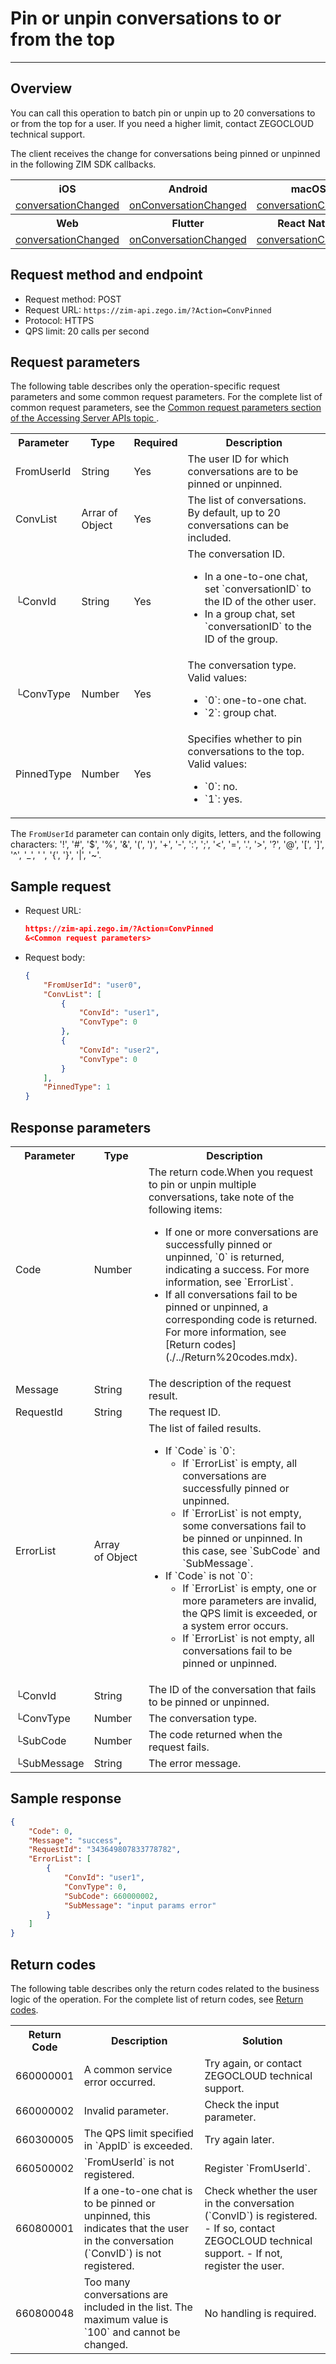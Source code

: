 # Pin or unpin conversations to or from the top

- - -


## Overview

You can call this operation to batch pin or unpin up to 20 conversations to or from the top for a user. If you need a higher limit, contact ZEGOCLOUD technical support.

The client receives the change for conversations being pinned or unpinned in the following ZIM SDK callbacks.

<table>

<tbody><tr>
<th>iOS</th>
<th>Android</th>
<th>macOS</th>
<th>Windows</th>
</tr>
<tr>
<td><a href="/article/api?doc=zim_API~objective-c_ios~protocol~ZIMEventHandler#zim-group-member-info-updated-operated-info-group-id" target="_blank" rel="noopener">conversationChanged</a></td>
<td><a href="/article/api?doc=zim_API~java_android~class~ZIMEventHandler#on-conversation-changed" target="_blank" rel="noopener">onConversationChanged</a></td>
<td><a href="/article/api?doc=zim_API~objective-c_macos~protocol~ZIMEventHandler#zim-group-member-info-updated-operated-info-group-id" target="_blank" rel="noopener">conversationChanged</a></td>
<td><a href="/article/api?doc=zim_API~cpp_windows~class~ZIMEventHandler#on-conversation-changed" target="_blank" rel="noopener">onConversationChanged</a></td>

</tr>
<tr>
<th>Web</th>
<th>Flutter</th>
<th>React Native</th>
<th>Unity3D</th>
<th></th>
<th></th>
</tr>
<tr>
<td><a href="/article/api?doc=zim_API~javascript_web~interface~ZIMEventHandler#conversation-changed" target="_blank" rel="noopener">conversationChanged</a></td>
<td><a href="https://pub.dev/documentation/zego_zim/latest/zego_zim/ZIMEventHandler/onConversationChanged.html" target="_blank" rel="noopener">onConversationChanged</a></td>
<td><a href="/article/api?doc=zim_API~javascript_react-native~interface~ZIMEventHandler#conversation-changed" target="_blank" rel="noopener">conversationChanged</a></td>
<td><a href="/article/api?doc=zim_API~cs_unity3d~class~ZIMEventHandler#on-conversation-changed">OnConversationChanged</a></td>
<td></td>
<td></td>
</tr>
</tbody></table>

## Request method and endpoint

- Request method: POST
- Request URL: `https://zim-api.zego.im/?Action=ConvPinned`
- Protocol: HTTPS
- QPS limit: 20 calls per second

## Request parameters

The following table describes only the operation-specific request parameters and some common request parameters. For the complete list of common request parameters, see the [Common request parameters section of the Accessing Server APIs topic ](../Accessing%20Server%20APIs.mdx#common-parameters).

<table class="collapsible-table" >

<tbody><tr data-row-level="1">
<th>Parameter</th>
<th>Type</th>
<th>Required</th>
<th>Description</th>
</tr>
<tr data-row-level="2">
<td>FromUserId</td>
<td>String</td>
<td>Yes</td>
<td>The user ID for which conversations are to be pinned or unpinned.</td>
</tr>
<tr data-row-level="3" data-row-child="true">
<td>ConvList</td>
<td>Arrar of Object</td>
<td>Yes</td>
<td>The list of conversations. By default, up to 20 conversations can be included.</td>
</tr>
<tr data-row-level="3-1">
<td>└ConvId</td>
<td>String</td>
<td>Yes</td>
<td>The conversation ID.<ul><li>In a one-to-one chat, set `conversationID` to the ID of the other user.</li><li>In a group chat, set `conversationID` to the ID of the group.</li></ul></td>
</tr>
<tr data-row-level="3-2">
<td>└ConvType</td>
<td>Number</td>
<td>Yes</td>
<td>The conversation type. Valid values:<ul><li>`0`: one-to-one chat.</li><li>`2`: group chat.</li></ul></td>
</tr>
<tr data-row-level="4">
<td>PinnedType</td>
<td>Number</td>
<td>Yes</td>
<td>Specifies whether to pin conversations to the top. Valid values:<ul><li>`0`: no.</li><li>`1`: yes.</li></ul></td>
</tr>
</tbody></table>

<Note title="Note">

The `FromUserId` parameter can contain only digits, letters, and the following characters: '!', '#', '$', '%', '\&', '(', ')', '+', '-', ':', ';', '\<', '=', '.', '>', '?', '@', '\[', ']', '\^', '\_', ' ', '{', '}', '\|', '~'.

</Note>

## Sample request

- Request URL:
  
  ```json
  https://zim-api.zego.im/?Action=ConvPinned
  &<Common request parameters>
  ```

- Request body:
  
  ```json
  {
      "FromUserId": "user0",
      "ConvList": [
          {
              "ConvId": "user1",
              "ConvType": 0
          },
          {
              "ConvId": "user2",
              "ConvType": 0
          }
      ],
      "PinnedType": 1
  }
  ```

## Response parameters

<table class="collapsible-table" >
<tbody><tr data-row-level="1">
<th>Parameter</th>
<th>Type</th>
<th>Description</th>
</tr>
<tr data-row-level="2">
<td>Code</td>
<td>Number</td>
<td>The return code.<Note title="Note">When you request to pin or unpin multiple conversations, take note of the following items:<ul><li>If one or more conversations are successfully pinned or unpinned, `0` is returned, indicating a success. For more information, see `ErrorList`.</li><li>If all conversations fail to be pinned or unpinned, a corresponding code is returned. For more information, see [Return codes](./../Return%20codes.mdx).</li></ul></Note></td>
</tr>
<tr data-row-level="3">
<td>Message</td>
<td>String</td>
<td>The description of the request result.</td>
</tr>
<tr data-row-level="4">
<td>RequestId</td>
<td>String</td>
<td>The request ID.</td>
</tr>
<tr data-row-level="5" data-row-child="true">
<td>ErrorList</td>
<td>Array of&nbsp;Object</td>
<td>
The list of failed results.
<ul>
<li>
If `Code` is `0`:
<ul>
<li>If `ErrorList` is empty, all conversations are successfully pinned or unpinned.</li>
<li>If `ErrorList` is not empty, some conversations fail to be pinned or unpinned. In this case, see `SubCode` and `SubMessage`.</li>
</ul>
</li>
<li>
If `Code` is not `0`:
<ul>
<li>If `ErrorList` is empty, one or more parameters are invalid, the QPS limit is exceeded, or a system error occurs.</li>
<li>If `ErrorList` is not empty, all conversations fail to be pinned or unpinned.</li>
</ul>
</li>
</ul>
</td>
</tr>
<tr data-row-level="5-1">
<td>└ConvId</td>
<td>String</td>
<td>The ID of the conversation that fails to be pinned or unpinned.</td>
</tr>
<tr data-row-level="5-2">
<td>└ConvType</td>
<td>Number</td>
<td>The conversation type.</td>
</tr>
<tr data-row-level="5-3">
<td>└SubCode</td>
<td>Number</td>
<td>The code returned when the request fails.</td>
</tr>
<tr data-row-level="5-4">
<td>└SubMessage</td>
<td>String</td>
<td>The error message.</td>
</tr>
</tbody></table>

## Sample response

```json
{
    "Code": 0,
    "Message": "success",
    "RequestId": "343649807833778782",
    "ErrorList": [
        {
            "ConvId": "user1",
            "ConvType": 0,
            "SubCode": 660000002,
            "SubMessage": "input params error"
        }
    ]
}
```

## Return codes

The following table describes only the return codes related to the business logic of the operation. For the complete list of return codes, see [Return codes](../Return%20codes.mdx).

<table>

<tbody><tr>
<th>Return Code</th>
<th>Description</th>
<th>Solution</th>
</tr>
<tr>
<td>660000001</td>
<td>A common service error occurred.</td>
<td>Try again, or contact ZEGOCLOUD technical support.</td>
</tr>
<tr>
<td>660000002</td>
<td>Invalid parameter.</td>
<td>Check the input parameter.</td>
</tr>
<tr>
<td>660300005</td>
<td>The QPS limit specified in `AppID` is exceeded.</td>
<td>Try again later.</td>
</tr>
<tr>
<td>660500002</td>
<td>`FromUserId` is not registered.</td>
<td>Register `FromUserId`.</td>
</tr>
<tr>
<td>660800001</td>
<td>If a one-to-one chat is to be pinned or unpinned, this indicates that the user in the conversation (`ConvID`) is not registered.</td>
<td>Check whether the user in the conversation (`ConvID`) is registered. - If so, contact ZEGOCLOUD technical support. - If not, register the user.</td>
</tr>
<tr>
<td>660800048</td>
<td>Too many conversations are included in the list. The maximum value is `100` and cannot be changed.</td>
<td>No handling is required.</td>
</tr>
</tbody></table>
